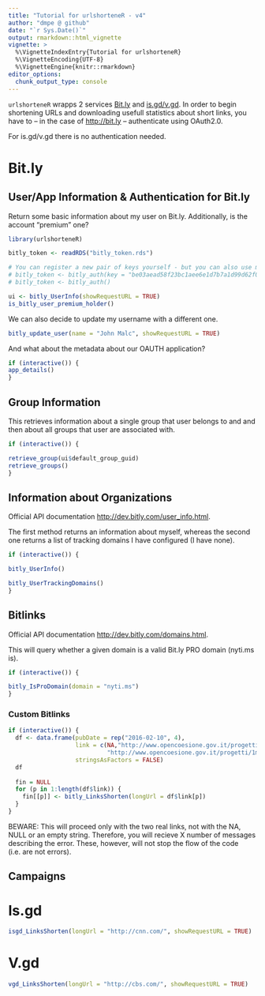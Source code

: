 ```yaml
---
title: "Tutorial for urlshorteneR - v4"
author: "dmpe @ github"
date: "`r Sys.Date()`"
output: rmarkdown::html_vignette
vignette: >
  %\VignetteIndexEntry{Tutorial for urlshorteneR}
  %\VignetteEncoding{UTF-8}
  %\VignetteEngine{knitr::rmarkdown}
editor_options: 
  chunk_output_type: console
---
```

  
`urlshorteneR` wrapps 2 services [Bit.ly](https://bitly.com) and [is.gd/v.gd](https://is.gd). 
In order to begin shortening URLs and downloading usefull statistics about short links, you have to -- in the case of <http://bit.ly> -- authenticate using OAuth2.0. 

For is.gd/v.gd there is no authentication needed. 

# Bit.ly

## User/App Information & Authentication for Bit.ly

Return some basic information about my user on Bit.ly. Additionally, is the account "premium" one?

```r
library(urlshorteneR)

bitly_token <- readRDS("bitly_token.rds")

# You can register a new pair of keys yourself - but you can also use mine - an option which is also by default
# bitly_token <- bitly_auth(key = "be03aead58f23bc1aee6e1d7b7a1d99d62f0ede8", secret = "c7eb384b2f4ce4b109fe616f1c9455e4f7735917")
# bitly_token <- bitly_auth()

ui <- bitly_UserInfo(showRequestURL = TRUE) 
is_bitly_user_premium_holder()

```

We can also decide to update my username with a different one.

```r

bitly_update_user(name = "John Malc", showRequestURL = TRUE)

```

And what about the metadata about our OAUTH application?

```r
if (interactive()) {
app_details()
}
```

## Group Information

This retrieves information about a single group that user belongs to and and then about all groups that user are associated with. 

```r
if (interactive()) {

retrieve_group(ui$default_group_guid)
retrieve_groups()
}
```


## Information about Organizations

Official API documentation <http://dev.bitly.com/user_info.html>. 

The first method returns an information about myself, whereas the second one returns a list of tracking domains I have configured (I have none).

```r
if (interactive()) {

bitly_UserInfo()

bitly_UserTrackingDomains()
}
```


## Bitlinks

Official API documentation <http://dev.bitly.com/domains.html>. 

This will query whether a given domain is a valid Bit.ly PRO domain (nyti.ms is). 

```r
if (interactive()) {

bitly_IsProDomain(domain = "nyti.ms")
}
```

### Custom Bitlinks

```r
if (interactive()) {
  df <- data.frame(pubDate = rep("2016-02-10", 4),
                   link = c(NA,"http://www.opencoesione.gov.it/progetti/1misepac01_000443/",
                            "http://www.opencoesione.gov.it/progetti/1misepac01_000031/", ""),
                   stringsAsFactors = FALSE)
  df
  
  fin = NULL
  for (p in 1:length(df$link)) {
    fin[[p]] <- bitly_LinksShorten(longUrl = df$link[p])
  }
}
```

BEWARE: This will proceed only with the two real links, not with the NA, NULL or an empty string. 
Therefore, you will recieve X number of messages describing the error. These, however, will not stop the flow of the code (i.e. are not errors). 



## Campaigns

# Is.gd

```r
isgd_LinksShorten(longUrl = "http://cnn.com/", showRequestURL = TRUE)
```


# V.gd

```r
vgd_LinksShorten(longUrl = "http://cbs.com/", showRequestURL = TRUE)
```

